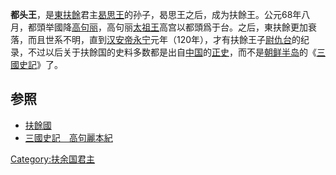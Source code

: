 '''都头王'''，是[[東扶餘|東扶餘]]君主[[曷思王|曷思王]]的孙子，曷思王之后，成为扶餘王。公元68年八月，都頭举國降[[高句丽|高句丽]]，高句丽[[太祖王|太祖王]]高宫以都頭爲于台。之后，東扶餘更加衰落，而且世系不明，直到[[汉安帝|汉安帝]][[永宁_(汉安帝)|永宁]]元年（120年），才有扶餘王子[[尉仇台|尉仇台]]的纪录，不过以后关于扶餘国的史料多数都是出自[[中国|中国]]的[[正史|正史]]，而不是[[朝鲜半岛|朝鲜半岛]]的《[[三國史記|三國史記]]》了。

== 参照 ==
*[[扶餘國|扶餘國]]
*[http://www001.upp.so-net.ne.jp/dassai/sangokushiki/nf_koukuri_menu.htm 三國史記　高句麗本紀] {{Wayback|url=http://www001.upp.so-net.ne.jp/dassai/sangokushiki/nf_koukuri_menu.htm |date=20081206035205 }}

{{start box}}
{{s-before|祖父[[曷思王|曷思王]]}}
{{s-title|[[夫餘國|夫餘王]]|66年—68年}}
{{s-after|世系不明<br>[[夫台|夫台]]或[[尉仇台|尉仇台]]}}
{{end box}}
{{扶余君主}}

[[Category:扶余国君主|Category:扶余国君主]]